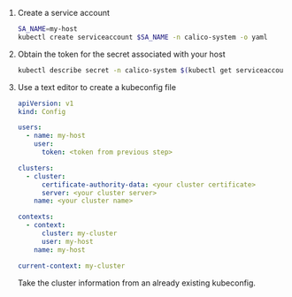 
1. Create a service account

   ```bash
   SA_NAME=my-host
   kubectl create serviceaccount $SA_NAME -n calico-system -o yaml
   ```

1. Obtain the token for the secret associated with your host

   ```bash
   kubectl describe secret -n calico-system $(kubectl get serviceaccount -n calico-system $SA_NAME -o=jsonpath="{.secrets[0].name}")
   ```

1. Use a text editor to create a kubeconfig file

   ```yaml
   apiVersion: v1
   kind: Config

   users:
     - name: my-host
       user:
         token: <token from previous step>

   clusters:
     - cluster:
         certificate-authority-data: <your cluster certificate>
         server: <your cluster server>
       name: <your cluster name>

   contexts:
     - context:
         cluster: my-cluster
         user: my-host
       name: my-host

   current-context: my-cluster
   ```

   Take the cluster information from an already existing kubeconfig.
